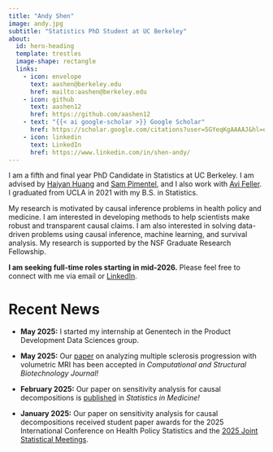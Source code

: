 ```yaml
---
title: "Andy Shen"
image: andy.jpg
subtitle: "Statistics PhD Student at UC Berkeley"
about:
  id: hero-heading
  template: trestles
  image-shape: rectangle
  links:
    - icon: envelope
      text: aashen@berkeley.edu
      href: mailto:aashen@berkeley.edu
    - icon: github
      text: aashen12
      href: https://github.com/aashen12
    - text: "{{< ai google-scholar >}} Google Scholar"
      href: https://scholar.google.com/citations?user=5GYeqKgAAAAJ&hl=en
    - icon: linkedin
      text: LinkedIn
      href: https://www.linkedin.com/in/shen-andy/
---
```


::: {#hero-heading}
I am a fifth and final year PhD Candidate in Statistics at UC Berkeley. I am advised by [Haiyan Huang](https://statistics.berkeley.edu/people/haiyan-huang) and [Sam Pimentel](https://statistics.berkeley.edu/people/sam-pimentel), and I also work with [Avi Feller](https://statistics.berkeley.edu/people/avi-feller). I graduated from UCLA in 2021 with my B.S. in Statistics.

My research is motivated by causal inference problems in health policy and medicine. I am interested in developing methods to help scientists make robust and transparent causal claims. I am also interested in solving data-driven problems using causal inference, machine learning, and survival analysis. My research is supported by the NSF Graduate Research Fellowship. 

<!-- Most of my work is collaborative. I am grateful to be working alongside scientists and clinicians from Genentech, Kaiser Permanente, and the University of Pennsylvania School of Medicine.  -->

<!-- I have spent many summers as a statistics intern at Los Alamos National Laboratory and most recently completed a biostatistics internship at Denali Therapeutics in summer 2023. **I will join Genentech as a data science intern in summer 2025.** -->

**I am seeking full-time roles starting in mid-2026.** Please feel free to connect with me via email or [LinkedIn](https://www.linkedin.com/in/shen-andy/).
:::

# Recent News

-   **May 2025:** I started my internship at Genentech in the Product Development Data Sciences group.

-   **May 2025:** Our [paper](https://www.sciencedirect.com/science/article/pii/S2001037025001667?via%3Dihub) on analyzing multiple sclerosis progression with volumetric MRI has been accepted in *Computational and Structural Biotechnology Journal!*

-   **February 2025:** Our paper on sensitivity analysis for causal decompositions is [published](https://onlinelibrary.wiley.com/doi/10.1002/sim.70010) in *Statistics in Medicine!*

-   **January 2025:** Our paper on sensitivity analysis for causal decompositions received student paper awards for the 2025 International Conference on Health Policy Statistics and the [2025 Joint Statistical Meetings](https://community.amstat.org/mhs/awards/studentpapercompetition).

```{=html}
<script src="https://cdn.counter.dev/script.js" data-id="fdcc1b2d-f51b-4eee-9400-5bac1da14f97" data-utcoffset="-7"></script>
```


